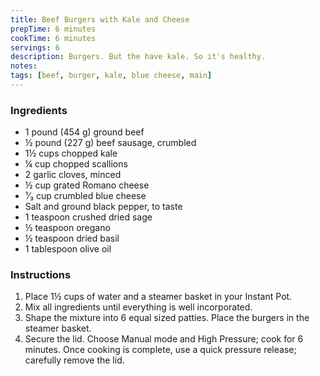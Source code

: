 ```yaml
---
title: Beef Burgers with Kale and Cheese
prepTime: 6 minutes
cookTime: 6 minutes
servings: 6
description: Burgers. But the have kale. So it's healthy.
notes:
tags: [beef, burger, kale, blue cheese, main]
---
```


### Ingredients

- 1 pound (454 g) ground beef
- ½ pound (227 g) beef sausage, crumbled
- 1½ cups chopped kale
- ¼ cup chopped scallions
- 2 garlic cloves, minced
- ½ cup grated Romano cheese
- ¹⁄₃ cup crumbled blue cheese
- Salt and ground black pepper, to taste
- 1 teaspoon crushed dried sage
- ½ teaspoon oregano
- ½ teaspoon dried basil
- 1 tablespoon olive oil

### Instructions

1. Place 1½ cups of water and a steamer basket in your Instant Pot.
1. Mix all ingredients until everything is well incorporated.
1. Shape the mixture into 6 equal sized patties. Place the burgers in the steamer basket.
1. Secure the lid. Choose Manual mode and High Pressure; cook for 6 minutes. Once cooking is complete, use a quick pressure release; carefully remove the lid.
